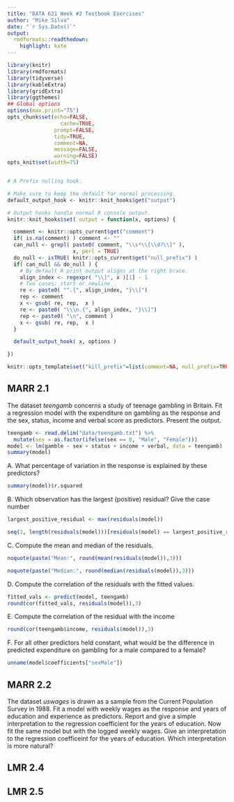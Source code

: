 ```yaml
---
title: "DATA 621 Week #2 Textbook Exercises"
author: "Mike Silva"
date: "`r Sys.Date()`"
output:
  rmdformats::readthedown:
    highlight: kate
---
```



```r
library(knitr)
library(rmdformats)
library(tidyverse)
library(kableExtra)
library(gridExtra)
library(ggthemes)
## Global options
options(max.print="75")
opts_chunk$set(echo=FALSE,
	             cache=TRUE,
               prompt=FALSE,
               tidy=TRUE,
               comment=NA,
               message=FALSE,
               warning=FALSE)
opts_knit$set(width=75)


# A Prefix nulling hook.

# Make sure to keep the default for normal processing.
default_output_hook <- knitr::knit_hooks$get("output")

# Output hooks handle normal R console output.
knitr::knit_hooks$set( output = function(x, options) {

  comment <- knitr::opts_current$get("comment")
  if( is.na(comment) ) comment <- ""
  can_null <- grepl( paste0( comment, "\\s*\\[\\d?\\]" ),
                     x, perl = TRUE)
  do_null <- isTRUE( knitr::opts_current$get("null_prefix") )
  if( can_null && do_null ) {
    # By default R print output aligns at the right brace.
    align_index <- regexpr( "\\]", x )[1] - 1
    # Two cases: start or newline
    re <- paste0( "^.{", align_index, "}\\]")
    rep <- comment
    x <- gsub( re, rep,  x )
    re <- paste0( "\\\n.{", align_index, "}\\]")
    rep <- paste0( "\n", comment )
    x <- gsub( re, rep,  x )
  }

  default_output_hook( x, options )

})

knitr::opts_template$set("kill_prefix"=list(comment=NA, null_prefix=TRUE))
```

## MARR 2.1

The dataset *teengamb* concerns a study of teenage gambling in Britain.  Fit a regression model with the expenditure on gambling as the response and the sex, status, income and verbal score as predictors.  Present the output.

```r
teengamb <- read.delim("data/teengamb.txt") %>%
  mutate(sex = as.factor(ifelse(sex == 0, "Male", "Female")))
model <- lm(gamble ~ sex + status + income + verbal, data = teengamb)
summary(model)
```

A. What percentage of variation in the response is explained by these predictors?

```r
summary(model)$r.squared
```


B. Which observation has the largest (positive) residual?  Give the case number

```r
largest_positive_residual <- max(residuals(model))

seq(1, length(residuals(model)))[residuals(model) == largest_positive_residual]
```

C. Compute the mean and median of the residuals.

```r
noquote(paste("Mean:", round(mean(residuals(model)),3)))

noquote(paste("Median:", round(median(residuals(model)),3)))
```

D. Compute the correlation of the residuals with the fitted values.

```r
fitted_vals <- predict(model, teengamb)
round(cor(fitted_vals, residuals(model)),3)
```

E. Compute the correlation of the residual with the income

```r
round(cor(teengamb$income, residuals(model)),3)
```

F. For all other predictors held constant, what would be the difference in predicted expenditure on gambling for a male compared to a female?

```r
unname(model$coefficients["sexMale"])
```

## MARR 2.2

The dataset *uswages* is drawn as a sample from the Current Population Survey in 1988.  Fit a model with weekly wages as the response and years of education and experience as predictors.  Report and give a simple interpretation to the regression coefficient for the years of education.  Now fit the same model but with the logged weekly wages.  Give an interpretation to the regression coefficeint for the years of education.  Which interpretation is more natural?

## LMR 2.4

## LMR 2.5